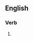 ==English==

===Verb===
{{head|en|verb form}}

# {{present participle of|denaturalize|lang=en|nocat=1}}